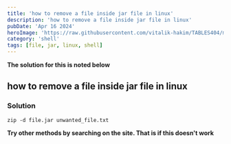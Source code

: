 ```yaml
---
title: 'how to remove a file inside jar file in linux'
description: 'how to remove a file inside jar file in linux'
pubDate: 'Apr 16 2024'
heroImage: 'https://raw.githubusercontent.com/vitalik-hakim/TABLES404/main/error_b/SHELL.jpg'
category: 'shell'
tags: [file, jar, linux, shell]
---
```


**The solution for this is noted below**

## how to remove a file inside jar file in linux

### Solution

```shell
zip -d file.jar unwanted_file.txt
```

**Try other methods by searching on the site. That is if this doesn't work**
